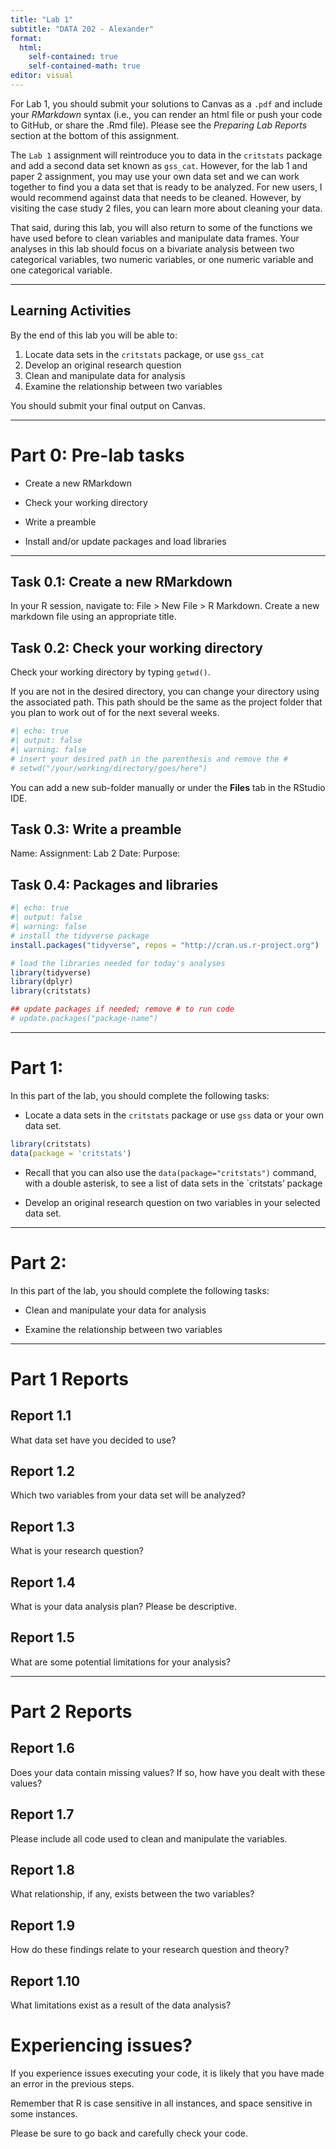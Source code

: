 ```yaml
---
title: "Lab 1"
subtitle: "DATA 202 - Alexander"
format: 
  html:
    self-contained: true
    self-contained-math: true
editor: visual
---
```


For Lab 1, you should submit your solutions to Canvas as a `.pdf` and include your *RMarkdown* syntax (i.e., you can render an html file or push your code to GitHub, or share the .Rmd file). Please see the *Preparing Lab Reports* section at the bottom of this assignment.

The `Lab 1` assignment will reintroduce you to data in the `critstats` package and add a second data set known as `gss_cat`. However, for the lab 1 and paper 2 assignment, you may use your own data set and we can work together to find you a data set that is ready to be analyzed. For new users, I would recommend against data that needs to be cleaned. However, by visiting the case study 2 files, you can learn more about cleaning your data.

That said, during this lab, you will also return to some of the functions we have used before to clean variables and manipulate data frames. Your analyses in this lab should focus on a bivariate analysis between two categorical variables, two numeric variables, or one numeric variable and one categorical variable.

------------------------------------------------------------------------

## Learning Activities

By the end of this lab you will be able to:

1.  Locate data sets in the `critstats` package, or use `gss_cat`
2.  Develop an original research question
3.  Clean and manipulate data for analysis
4.  Examine the relationship between two variables

You should submit your final output on Canvas.

------------------------------------------------------------------------

# Part 0: Pre-lab tasks

-   Create a new RMarkdown

-   Check your working directory

-   Write a preamble

-   Install and/or update packages and load libraries

------------------------------------------------------------------------

## Task 0.1: Create a new RMarkdown

In your R session, navigate to: File \> New File \> R Markdown. Create a new markdown file using an appropriate title.

## Task 0.2: Check your working directory

Check your working directory by typing `getwd()`.

If you are not in the desired directory, you can change your directory using the associated path. This path should be the same as the project folder that you plan to work out of for the next several weeks.

```r
#| echo: true
#| output: false
#| warning: false
# insert your desired path in the parenthesis and remove the #
# setwd("/your/working/directory/goes/here") 
```

You can add a new sub-folder manually or under the **Files** tab in the RStudio IDE.

## Task 0.3: Write a preamble

Name: <include your full name>
Assignment: Lab 2
Date: <here you may want to add a date>
Purpose: <insert the goals or purpose of the RScript>

## Task 0.4: Packages and libraries

```r
#| echo: true
#| output: false
#| warning: false
# install the tidyverse package
install.packages("tidyverse", repos = "http://cran.us.r-project.org")

# load the libraries needed for today's analyses
library(tidyverse)
library(dplyr)
library(critstats)

## update packages if needed; remove # to run code
# update.packages("package-name")
```

------------------------------------------------------------------------

# Part 1:

In this part of the lab, you should complete the following tasks:

-   Locate a data sets in the `critstats` package or use `gss` data or your own data set.

```r
library(critstats)
data(package = 'critstats')
```

-   Recall that you can also use the `data(package="critstats")` command, with a double asterisk, to see a list of data sets in the \`critstats' package

-   Develop an original research question on two variables in your selected data set.

------------------------------------------------------------------------

# Part 2:

In this part of the lab, you should complete the following tasks:

-   Clean and manipulate your data for analysis

-   Examine the relationship between two variables

------------------------------------------------------------------------

# Part 1 Reports

## Report 1.1

What data set have you decided to use?

## Report 1.2

Which two variables from your data set will be analyzed?

## Report 1.3

What is your research question?

## Report 1.4

What is your data analysis plan? Please be descriptive.

## Report 1.5

What are some potential limitations for your analysis?

------------------------------------------------------------------------

# Part 2 Reports

## Report 1.6

Does your data contain missing values? If so, how have you dealt with these values?

## Report 1.7

Please include all code used to clean and manipulate the variables.

## Report 1.8

What relationship, if any, exists between the two variables?

## Report 1.9

How do these findings relate to your research question and theory?

## Report 1.10

What limitations exist as a result of the data analysis?

# Experiencing issues?

If you experience issues executing your code, it is likely that you have made an error in the previous steps.

Remember that R is case sensitive in all instances, and space sensitive in some instances.

Please be sure to go back and carefully check your code.
